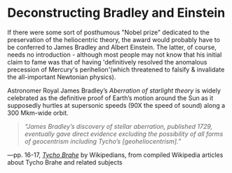 Deconstructing Bradley and Einstein
======================================

If there were some sort of posthumous "Nobel prize" dedicated to the preservation of the heliocentric theory, the award would probably have to be conferred to James Bradley and Albert Einstein. The latter, of course, needs no introduction - although most people may not know that his initial claim to fame was that of having 'definitively resolved the anomalous precession of Mercury's perihelion'(which threatened to falsify & invalidate the all-important Newtonian physics).    

Astronomer Royal James Bradley’s _Aberration of starlight theory_ is widely celebrated as the definitive proof of Earth’s motion around the Sun as it supposedly hurtles at supersonic speeds (90X the speed of sound) along a 300 Mkm-wide orbit. 

> _“James Bradley’s discovery of stellar aberration, published 1729, eventually gave direct evidence excluding the possibility of all forms of geocentrism including Tycho’s [geoheliocentrism].”_

—pp. 16-17, _[Tycho Brahe](https://www.google.de/books/edition/Tycho_Brahe/uW4Oq2al8oYC?hl=en&gbpv=1&pg=PA16&printsec=frontcover)_ by Wikipedians, from compiled Wikipedia articles about Tycho Brahe and related subjects
